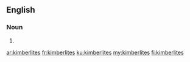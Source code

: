 ==English==

===Noun===
{{head|en|noun plural form}}

# {{plural of|kimberlite|lang=en}}

[[ar:kimberlites]]
[[fr:kimberlites]]
[[ku:kimberlites]]
[[my:kimberlites]]
[[fi:kimberlites]]